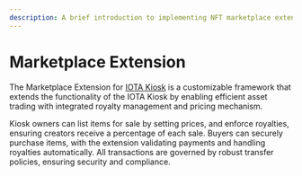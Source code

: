 ```yaml
---
description: A brief introduction to implementing NFT marketplace extension using the Kiosk Apps standard in IOTA's Move language.
---
```






# Marketplace Extension

The Marketplace Extension for [IOTA Kiosk](../../standards/kiosk.mdx) is a customizable framework that extends the functionality of the IOTA Kiosk by enabling efficient asset trading with integrated royalty management and pricing mechanism.

Kiosk owners can list items for sale by setting prices, and enforce royalties, ensuring creators receive a percentage of each sale. Buyers can securely purchase items, with the extension validating payments and handling royalties automatically. All transactions are governed by robust transfer policies, ensuring security and compliance.

<Marketplace />

